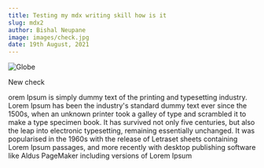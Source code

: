 ```yaml
---
title: Testing my mdx writing skill how is it
slug: mdx2
author: Bishal Neupane
image: images/check.jpg
date: 19th August, 2021
---
```


![Globe](images/check.jpg)

New check

orem Ipsum is simply dummy text of the printing and typesetting industry. Lorem Ipsum has been the industry's standard dummy text ever since the 1500s, when an unknown printer took a galley of type and scrambled it to make a type specimen book. It has survived not only five centuries, but also the leap into electronic typesetting, remaining essentially unchanged. It was popularised in the 1960s with the release of Letraset sheets containing Lorem Ipsum passages, and more recently with desktop publishing software like Aldus PageMaker including versions of Lorem Ipsum

